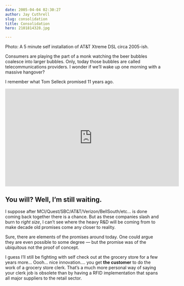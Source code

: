 ```yaml
---
date: 2005-04-04 02:30:27
author: Jay Cuthrell
slug: consolidation
title: Consolidation
hero: 2101814328.jpg

---
```


Photo: A 5 minute self installation of AT&amp;T Xtreme DSL circa 2005-ish.

Consumers are playing the part of a monk watching the beer bubbles coalesce into larger bubbles. Only, today those bubbles are called telecommunications providers. I wonder if we’ll wake up one morning with a massive hangover?

I remember what Tom Selleck promised 11 years ago. 

<iframe width="560" height="315" src="https://www.youtube-nocookie.com/embed/TZb0avfQme8" frameborder="0" allow="accelerometer; encrypted-media; gyroscope; picture-in-picture" allowfullscreen></iframe>

## You will? Well, I’m still waiting. 

I suppose after MCI/Quest/SBC/AT&T/Verizon/BellSouth/etc… is done coming back together there is a chance. But as these companies slash and burn to _right size_, I can’t see where the heavy R&D will be coming from to make decade old promises come any closer to reality.

Sure, there are elements of the promises around today. One could argue they are even possible to some degree — but the promise was of the ubiquitous not the proof of concept.

I guess I’ll still be fighting with self check out at the grocery store for a few years more…  Oooh… nice innovation…. you get **the customer** to do the work of a grocery store clerk. That’s a much more personal way of saying your clerk job is obsolete than by having a RFID implementation that spans all major suppliers to the retail sector.

